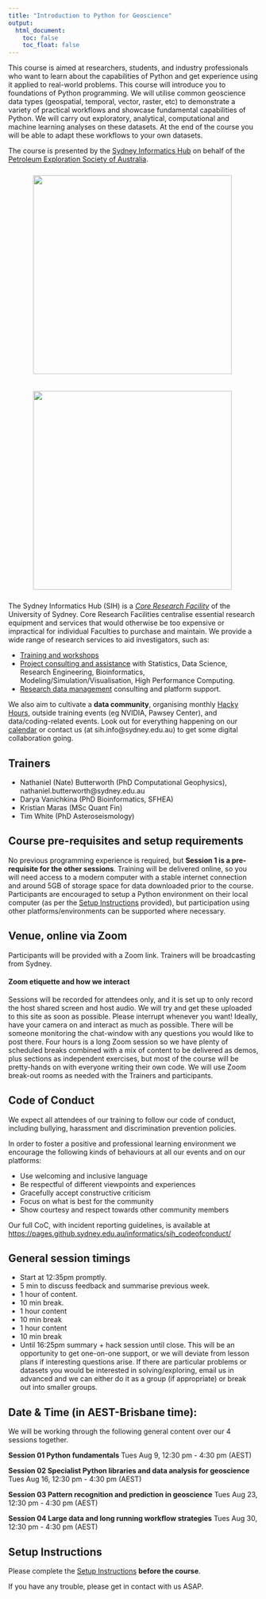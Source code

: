```yaml
---
title: "Introduction to Python for Geoscience"
output:
  html_document:
    toc: false
    toc_float: false
---
```



This course is aimed at researchers, students, and industry professionals who want to learn about the capabilities of Python and get experience using it applied to real-world problems. This course will introduce you to foundations of Python programming. We will utilise common geoscience data types (geospatial, temporal, vector, raster, etc) to demonstrate a variety of practical workflows and showcase fundamental capabilities of Python. We will carry out exploratory, analytical, computational and machine learning analyses on these datasets. At the end of the course you will be able to adapt these workflows to your own datasets.

The course is presented by the <a href="https://www.sydney.edu.au/research/facilities/sydney-informatics-hub.html">Sydney Informatics Hub</a> on behalf of the <a href="https://pesa.com.au/events/pesa-qld-online-course-introduction-to-python-for-geoscience-2022/ ">Petroleum Exploration Society of Australia</a>.

<figure>
  <img src="fig/pesa.jpg" style="margin:10px;width:400px"/>
</figure>

<figure>
  <img src="fig/SIH_logo.jpg" style="margin:10px;width:400px"/>
</figure>

The Sydney Informatics Hub (SIH) is a _[Core Research Facility](https://sydney.edu.au/research/facilities.html)_ of the University of Sydney. Core Research Facilities centralise essential research equipment and services that would otherwise be too expensive or impractical for individual Faculties to purchase and maintain. We provide a wide range of research services to aid investigators, such as:

* [Training and workshops](https://sydney.edu.au/research/facilities/sydney-informatics-hub/workshops-and-training.html)
* [Project consulting and assistance](https://sydney.edu.au/research/facilities/sydney-informatics-hub/project-support.html) with Statistics, Data Science, Research Engineering, Bioinformatics, Modeling/Simulation/Visualisation, High Performance Computing.
* [Research data management](https://sydney.edu.au/research/facilities/sydney-informatics-hub/digital-research-infrastructure.html) consulting and platform support.

We also aim to cultivate a **data community**, organising monthly [Hacky Hours](https://sydney.edu.au/research/facilities/sydney-informatics-hub/workshops-and-training/hacky-hour.html), outside training events (eg NVIDIA, Pawsey Center), and data/coding-related events. Look out for everything happening on our [calendar](https://www.sydney.edu.au/research/facilities/sydney-informatics-hub/workshops-and-training/training-calendar.html) or contact us (at sih.info@sydney.edu.au) to get some digital collaboration going.




## Trainers
* Nathaniel (Nate) Butterworth (PhD Computational Geophysics), nathaniel.butterworth@sydney.edu.au
* Darya Vanichkina (PhD Bioinformatics, SFHEA)
* Kristian Maras (MSc Quant Fin)
* Tim White (PhD Asteroseismology)




## Course pre-requisites and setup requirements

No previous programming experience is required, but **Session 1 is a pre-requisite for the other sessions**. Training will be delivered online, so you will need access to a modern computer with a stable internet connection and around 5GB of storage space for data downloaded prior to the course. Participants are encouraged to setup a Python environment on their local computer (as per the [Setup Instructions](https://sydney-informatics-hub.github.io/geopython/setup.html) provided), but participation using other platforms/environments can be supported where necessary.




## Venue, online via Zoom
Participants will be provided with a Zoom link. Trainers will be broadcasting from Sydney.

#### Zoom etiquette and how we interact
Sessions will be recorded for attendees only, and it is set up to only record the host shared screen and host audio. We will try and get these uploaded to this site as soon as possible. Please interrupt whenever you want! Ideally, have your camera on and interact as much as possible. There will be someone monitoring the chat-window with any questions you would like to post there.  Four hours is a long Zoom session so we have plenty of scheduled breaks combined with a mix of content to be delivered as demos, plus sections as independent exercises, but most of the course will be pretty-hands on with everyone writing their own code. We will use Zoom break-out rooms as needed with the Trainers and participants.




## Code of Conduct
We expect all attendees of our training to follow our code of conduct, including bullying, harassment and discrimination prevention policies.

In order to foster a positive and professional learning environment we encourage the following kinds of behaviours at all our events and on our platforms:

* Use welcoming and inclusive language
* Be respectful of different viewpoints and experiences
* Gracefully accept constructive criticism
* Focus on what is best for the community
* Show courtesy and respect towards other community members

Our full CoC, with incident reporting guidelines, is available at [https://pages.github.sydney.edu.au/informatics/sih_codeofconduct/](https://pages.github.sydney.edu.au/informatics/sih_codeofconduct/)



## General session timings

* Start at 12:35pm promptly.
* 5 min to discuss feedback and summarise previous week.
* 1 hour of content.
* 10 min break.
* 1 hour content
* 10 min break
* 1 hour content
* 10 min break
* Until 16:25pm summary + hack session until close. This will be an opportunity to get one-on-one support, or we will deviate from lesson plans if interesting questions arise. If there are particular problems or datasets you would be interested in solving/exploring, email us in advanced and we can either do it as a group (if appropriate) or break out into smaller groups.




## Date & Time (in AEST-Brisbane time):

We will be working through the following general content over our 4 sessions together.

**Session 01 Python fundamentals**
Tues Aug 9, 12:30 pm - 4:30 pm (AEST)

**Session 02 Specialist Python libraries and data analysis for geoscience**
Tues Aug 16, 12:30 pm - 4:30 pm (AEST)

**Session 03 Pattern recognition and prediction in geoscience**
Tues Aug 23, 12:30 pm - 4:30 pm (AEST)

**Session 04 Large data and long running workflow strategies**
Tues Aug 30, 12:30 pm - 4:30 pm (AEST)




## Setup Instructions

Please complete the [Setup Instructions](./setup.html) **before the course**.

If you have any trouble, please get in contact with us ASAP.

